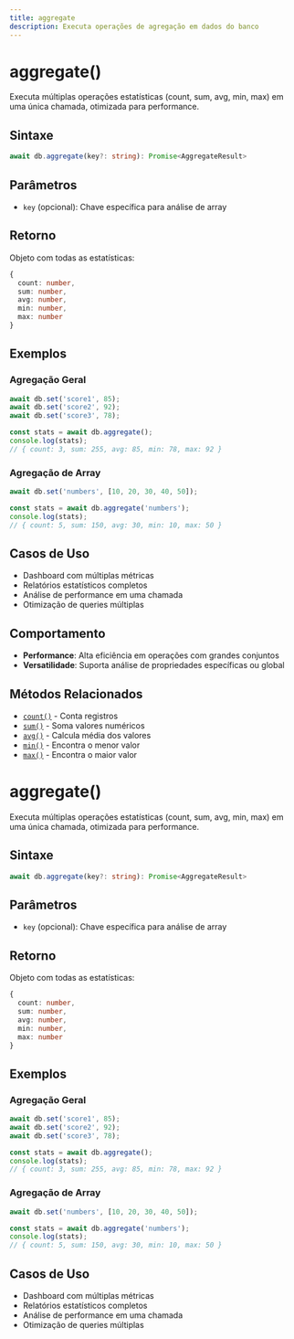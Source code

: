 ```yaml
---
title: aggregate
description: Executa operações de agregação em dados do banco
---
```


# aggregate()

Executa múltiplas operações estatísticas (count, sum, avg, min, max) em uma única chamada, otimizada para performance.

## Sintaxe

```typescript
await db.aggregate(key?: string): Promise<AggregateResult>
```

## Parâmetros

- `key` (opcional): Chave específica para análise de array

## Retorno

Objeto com todas as estatísticas:
```typescript
{
  count: number,
  sum: number,
  avg: number,
  min: number,
  max: number
}
```

## Exemplos

### Agregação Geral

```javascript
await db.set('score1', 85);
await db.set('score2', 92);
await db.set('score3', 78);

const stats = await db.aggregate();
console.log(stats);
// { count: 3, sum: 255, avg: 85, min: 78, max: 92 }
```

### Agregação de Array

```javascript
await db.set('numbers', [10, 20, 30, 40, 50]);

const stats = await db.aggregate('numbers');
console.log(stats);
// { count: 5, sum: 150, avg: 30, min: 10, max: 50 }
```

## Casos de Uso

- Dashboard com múltiplas métricas
- Relatórios estatísticos completos
- Análise de performance em uma chamada
- Otimização de queries múltiplas

## Comportamento

- **Performance**: Alta eficiência em operações com grandes conjuntos
- **Versatilidade**: Suporta análise de propriedades específicas ou global

## Métodos Relacionados

- [`count()`](./count.mdx) - Conta registros
- [`sum()`](./sum.mdx) - Soma valores numéricos
- [`avg()`](./avg.mdx) - Calcula média dos valores
- [`min()`](./min.mdx) - Encontra o menor valor
- [`max()`](./max.mdx) - Encontra o maior valor

# aggregate()

Executa múltiplas operações estatísticas (count, sum, avg, min, max) em uma única chamada, otimizada para performance.

## Sintaxe

```typescript
await db.aggregate(key?: string): Promise<AggregateResult>
```

## Parâmetros

- `key` (opcional): Chave específica para análise de array

## Retorno

Objeto com todas as estatísticas:
```typescript
{
  count: number,
  sum: number,
  avg: number,
  min: number,
  max: number
}
```

## Exemplos

### Agregação Geral
```javascript
await db.set('score1', 85);
await db.set('score2', 92);
await db.set('score3', 78);

const stats = await db.aggregate();
console.log(stats);
// { count: 3, sum: 255, avg: 85, min: 78, max: 92 }
```

### Agregação de Array
```javascript
await db.set('numbers', [10, 20, 30, 40, 50]);

const stats = await db.aggregate('numbers');
console.log(stats);
// { count: 5, sum: 150, avg: 30, min: 10, max: 50 }
```

## Casos de Uso

- Dashboard com múltiplas métricas
- Relatórios estatísticos completos
- Análise de performance em uma chamada
- Otimização de queries múltiplas